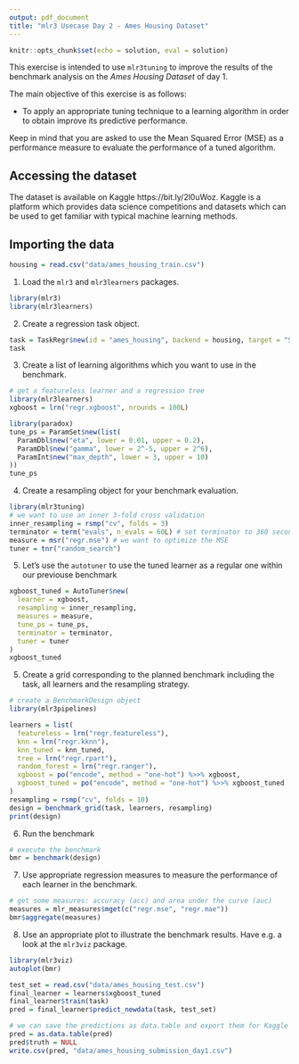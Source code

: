 ```yaml
---
output: pdf_document
title: "mlr3 Usecase Day 2 - Ames Housing Dataset"
---
```

```r
knitr::opts_chunk$set(echo = solution, eval = solution)
```

This exercise is intended to use `mlr3tuning` to improve the results of the benchmark analysis on the _Ames Housing Dataset_ of day 1.

The main objective of this exercise is as follows:

- To apply an appropriate tuning technique to a learning algorithm in order to obtain improve its predictive performance.

Keep in mind that you are asked to use the Mean Squared Error (MSE) as a performance measure to evaluate the performance of a tuned algorithm.

## Accessing the dataset

The dataset is available on Kaggle https://bit.ly/2l0uWoz.
Kaggle is a platform which provides data science competitions and datasets which can be used to get familiar with typical machine learning methods.

## Importing the data

```r
housing = read.csv("data/ames_housing_train.csv")
```

1. Load the `mlr3` and `mlr3learners` packages.

```r
library(mlr3)
library(mlr3learners)
```

2. Create a regression task object.

```r
task = TaskRegr$new(id = "ames_housing", backend = housing, target = "SalePrice")
task
```

3. Create a list of learning algorithms which you want to use in the benchmark.

```r
# get a featureless learner and a regression tree
library(mlr3learners)
xgboost = lrn("regr.xgboost", nrounds = 100L)
```

```r
library(paradox)
tune_ps = ParamSet$new(list(
  ParamDbl$new("eta", lower = 0.01, upper = 0.2),
  ParamDbl$new("gamma", lower = 2^-5, upper = 2^6),
  ParamInt$new("max_depth", lower = 3, upper = 10)
))
tune_ps
```

4. Create a resampling object for your benchmark evaluation.

```r
library(mlr3tuning)
# we want to use an inner 3-fold cross validation
inner_resampling = rsmp("cv", folds = 3)
terminator = term("evals", n_evals = 60L) # set terminator to 360 seconds
measure = msr("regr.mse") # we want to optimize the MSE
tuner = tnr("random_search")
```

5. Let's use the `autotuner` to use the tuned learner as a regular one within our previouse benchmark

```r
xgboost_tuned = AutoTuner$new(
  learner = xgboost,
  resampling = inner_resampling,
  measures = measure,
  tune_ps = tune_ps,
  terminator = terminator,
  tuner = tuner
)
xgboost_tuned
```

5. Create a grid corresponding to the planned benchmark including the task, all learners and the resampling strategy.

```r
# create a BenchmarkDesign object
library(mlr3pipelines)

learners = list(
  featureless = lrn("regr.featureless"),
  knn = lrn("regr.kknn"),
  knn_tuned = knn_tuned,
  tree = lrn("regr.rpart"),
  random_forest = lrn("regr.ranger"),
  xgboost = po("encode", method = "one-hot") %>>% xgboost,
  xgboost_tuned = po("encode", method = "one-hot") %>>% xgboost_tuned
)
resampling = rsmp("cv", folds = 10)
design = benchmark_grid(task, learners, resampling)
print(design)
```

6. Run the benchmark

```r
# execute the benchmark
bmr = benchmark(design)
```

7. Use appropriate regression measures to measure the performance of each learner in the benchmark.

```r
# get some measures: accuracy (acc) and area under the curve (auc)
measures = mlr_measures$mget(c("regr.mse", "regr.mae"))
bmr$aggregate(measures)
```

8. Use an appropriate plot to illustrate the benchmark results.
Have e.g. a look at the `mlr3viz` package.

```r
library(mlr3viz)
autoplot(bmr)
```


```r
test_set = read.csv("data/ames_housing_test.csv")
final_learner = learners$xgboost_tuned
final_learner$train(task)
pred = final_learner$predict_newdata(task, test_set)

# we can save the predictions as data.table and export them for Kaggle
pred = as.data.table(pred)
pred$truth = NULL
write.csv(pred, "data/ames_housing_submission_day1.csv")
```